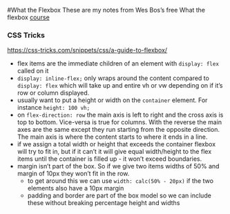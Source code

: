 #What the Flexbox
These are my notes from Wes Bos's free What the flexbox [course](https://courses.wesbos.com/account/access/5c2a75d8536bc562b0ef40c4)

### CSS Tricks 
[https://css-tricks.com/snippets/css/a-guide-to-flexbox/](https://css-tricks.com/snippets/css/a-guide-to-flexbox/)

+ flex items are the immediate children of an element with `display: flex` called on it 
+ `display: inline-flex;` only wraps around the content compared to `display: flex` which will take up and entire vh or vw depending on if it's row or column displayed.  
+ usually want to put a height or width on the `container` element.  For instance `height: 100 vh;`
+ on `flex-direction: row` the main axis is left to right and the cross axis is top to bottom.  Vice-versa is true for columns.  With the reverse the main axes are the same except they run starting from the opposite direction.  The main axis is where the content starts to where it ends in a line.
+ if we assign a total width or height that exceeds the container flexbox will try to fit in, but if it can't it will give equal width/height to the flex items until the container is filled up - it won't exceed boundaries. 
+ margin isn't part of the box.  So if we give two items widths of 50% and margin of 10px they won't fit in the row.  
    + to get around this we can use `width: calc(50% - 20px)` if the two elements also have a 10px margin
    + padding and border are part of the box model so we can include these without breaking percentage height and widths